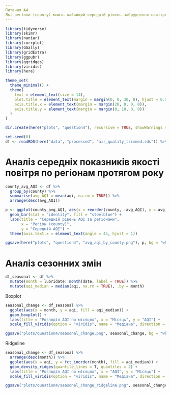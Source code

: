 ```yaml
---
Питання №4
Які регіони (county) мають найвищий середній рівень забруднення повітря (AQI) протягом року?
---
```


```r
library(tidyverse)
library(skimr)
library(naniar)
library(corrplot)
library(GGally)
library(gridExtra)
library(ggpubr)
library(ggridges)
library(viridis)
library(here)

theme_set(
  theme_minimal() +
  theme(
    text = element_text(size = 14),
    plot.title = element_text(margin = margin(0, 0, 30, 0), hjust = 0.5),
    axis.title.x = element_text(margin = margin(20, 0, 0, 0)),
    axis.title.y = element_text(margin = margin(0, 10, 0, 0))
  )
)

dir.create(here("plots", "question4"), recursive = TRUE, showWarnings = FALSE)
```

```r
set.seed(0)
df <- readRDS(here("data", "processed", "air_quality_trimmed.rds")) %>% slice_sample(n=100000)
```

# Аналіз середніх показників якості повітря по регіонам протягом року

```r
county_avg_AQI <- df %>%
  group_by(county) %>%
  summarise(avg_AQI = mean(aqi, na.rm = TRUE)) %>%
  arrange(desc(avg_AQI))

p <- ggplot(county_avg_AQI, aes(x = reorder(county, -avg_AQI), y = avg_AQI)) +
  geom_bar(stat = "identity", fill = "steelblue") +
  labs(title = "Середній рівень AQI за регіонами",
       x = "Регіон (county)",
       y = "Середній AQI") +
  theme(axis.text.x = element_text(angle = 45, hjust = 1))

ggsave(here("plots", "question4", "avg_aqi_by_county.png"), p, bg = "white", dpi = 200)
```

# Аналіз сезонних змін

```r
df_seasonal <- df %>%
  mutate(month = lubridate::month(date, label = TRUE)) %>% 
  mutate(aqi_median = median(aqi, na.rm = TRUE), .by = month)
```

Boxplot

```r
seasonal_change <- df_seasonal %>% 
  ggplot(aes(x = month, y = aqi, fill = aqi_median)) +
  geom_boxplot() +
  labs(title = "Розподіл AQI по місяцях", x = "Місяць", y = "AQI") + 
  scale_fill_viridis(option = "viridis", name = "Медіана", direction = -1)

ggsave("plots/question4/seasonal_change.png", seasonal_change, bg = "white", dpi = 200)
```

Ridgeline

```r
seasonal_change <- df_seasonal %>% 
  arrange(desc(month)) %>%
  ggplot(aes(x = aqi, y = fct_inorder(month), fill = aqi_median)) +
  geom_density_ridges(quantile_lines = T, quantiles = 2) +
  labs(title = "Розподіл AQI по місяцях", x = "AQI", y = "Місяць") +
  scale_fill_viridis(option = "viridis", name = "Медіана", direction = -1)

ggsave("plots/question4/seasonal_change_ridgeline.png", seasonal_change, bg = "white", dpi = 200)
```